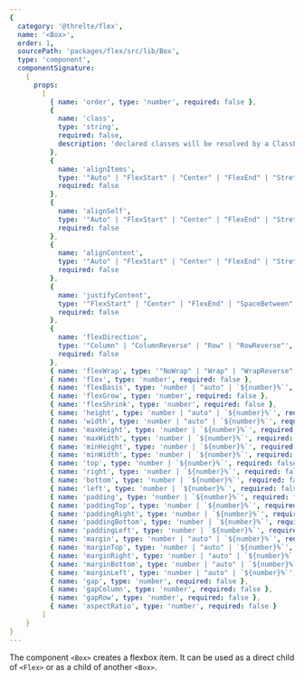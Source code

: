 ```yaml
---
{
  category: '@threlte/flex',
  name: '<Box>',
  order: 1,
  sourcePath: 'packages/flex/src/lib/Box',
  type: 'component',
  componentSignature:
    {
      props:
        [
          { name: 'order', type: 'number', required: false },
          {
            name: 'class',
            type: 'string',
            required: false,
            description: 'declared classes will be resolved by a ClassParser declared on <Flex>'
          },
          {
            name: 'alignItems',
            type: '"Auto" | "FlexStart" | "Center" | "FlexEnd" | "Stretch" | "Baseline" | "SpaceBetween" | "SpaceAround"',
            required: false
          },
          {
            name: 'alignSelf',
            type: '"Auto" | "FlexStart" | "Center" | "FlexEnd" | "Stretch" | "Baseline" | "SpaceBetween" | "SpaceAround"',
            required: false
          },
          {
            name: 'alignContent',
            type: '"Auto" | "FlexStart" | "Center" | "FlexEnd" | "Stretch" | "Baseline" | "SpaceBetween" | "SpaceAround"',
            required: false
          },
          {
            name: 'justifyContent',
            type: '"FlexStart" | "Center" | "FlexEnd" | "SpaceBetween" | "SpaceAround" | "SpaceEvenly"',
            required: false
          },
          {
            name: 'flexDirection',
            type: '"Column" | "ColumnReverse" | "Row" | "RowReverse"',
            required: false
          },
          { name: 'flexWrap', type: '"NoWrap" | "Wrap" | "WrapReverse"', required: false },
          { name: 'flex', type: 'number', required: false },
          { name: 'flexBasis', type: 'number | "auto" | `${number}%`', required: false },
          { name: 'flexGrow', type: 'number', required: false },
          { name: 'flexShrink', type: 'number', required: false },
          { name: 'height', type: 'number | "auto" | `${number}%`', required: false },
          { name: 'width', type: 'number | "auto" | `${number}%`', required: false },
          { name: 'maxHeight', type: 'number | `${number}%`', required: false },
          { name: 'maxWidth', type: 'number | `${number}%`', required: false },
          { name: 'minHeight', type: 'number | `${number}%`', required: false },
          { name: 'minWidth', type: 'number | `${number}%`', required: false },
          { name: 'top', type: 'number | `${number}%`', required: false },
          { name: 'right', type: 'number | `${number}%`', required: false },
          { name: 'bottom', type: 'number | `${number}%`', required: false },
          { name: 'left', type: 'number | `${number}%`', required: false },
          { name: 'padding', type: 'number | `${number}%`', required: false },
          { name: 'paddingTop', type: 'number | `${number}%`', required: false },
          { name: 'paddingRight', type: 'number | `${number}%`', required: false },
          { name: 'paddingBottom', type: 'number | `${number}%`', required: false },
          { name: 'paddingLeft', type: 'number | `${number}%`', required: false },
          { name: 'margin', type: 'number | "auto" | `${number}%`', required: false },
          { name: 'marginTop', type: 'number | "auto" | `${number}%`', required: false },
          { name: 'marginRight', type: 'number | "auto" | `${number}%`', required: false },
          { name: 'marginBottom', type: 'number | "auto" | `${number}%`', required: false },
          { name: 'marginLeft', type: 'number | "auto" | `${number}%`', required: false },
          { name: 'gap', type: 'number', required: false },
          { name: 'gapColumn', type: 'number', required: false },
          { name: 'gapRow', type: 'number', required: false },
          { name: 'aspectRatio', type: 'number', required: false }
        ]
    }
}
---
```


The component `<Box>` creates a flexbox item. It can be used as a direct child of `<Flex>` or as a child of another `<Box>`.
